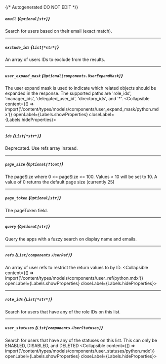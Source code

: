 {/* Autogenerated DO NOT EDIT  */}

##### `email` *{`Optional[str]`}*
Search for users based on their email (exact match).

---
##### `exclude_ids` *{`List[*str*]`}*
An array of users IDs to exclude from the results.

---
##### `user_expand_mask` *{`Optional[components.UserExpandMask]`}*
The user expand mask is used to indicate which related objects should be expanded in the response.
 The supported paths are 'role_ids', 'manager_ids', 'delegated_user_id', 'directory_ids', and '\*'.
<Collapsible content={() => import('/content/types/models/components/user_expand_mask/python.mdx')} openLabel={Labels.showProperties} closeLabel={Labels.hideProperties}>
</Collapsible>

---
##### `ids` *{`List[*str*]`}*
Deprecated. Use refs array instead.

---
##### `page_size` *{`Optional[float]`}*
The pageSize where 0 \<\= pageSize \<\= 100. Values \< 10 will be set to 10. A value of 0 returns the default page size (currently 25)

---
##### `page_token` *{`Optional[str]`}*
The pageToken field.

---
##### `query` *{`Optional[str]`}*
Query the apps with a fuzzy search on display name and emails.

---
##### `refs` *{`List[components.UserRef]`}*
An array of user refs to restrict the return values to by ID.
<Collapsible content={() => import('/content/types/models/components/user_ref/python.mdx')} openLabel={Labels.showProperties} closeLabel={Labels.hideProperties}>
</Collapsible>

---
##### `role_ids` *{`List[*str*]`}*
Search for users that have any of the role IDs on this list.

---
##### `user_statuses` *{`List[components.UserStatuses]`}*
Search for users that have any of the statuses on this list. This can only be ENABLED, DISABLED, and DELETED
<Collapsible content={() => import('/content/types/models/components/user_statuses/python.mdx')} openLabel={Labels.showProperties} closeLabel={Labels.hideProperties}>
</Collapsible>



